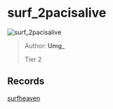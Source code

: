 
# surf_2pacisalive

![surf_2pacisalive](https://raw.githubusercontent.com/Sayt123/SurfMapPics/Maps-and-bonuses/csgo/surf_2pacisalive.jpg)

> Author: **Umg_**
>
> Tier 2

## Records

[surfheaven](https://surfheaven.eu/map/surf_2pacisalive)
